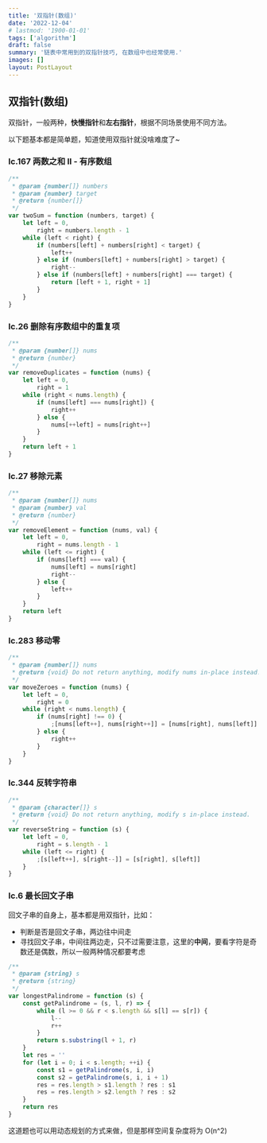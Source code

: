 ```yaml
---
title: '双指针(数组)'
date: '2022-12-04'
# lastmod: '1900-01-01'
tags: ['algorithm']
draft: false
summary: '链表中常用到的双指针技巧, 在数组中也经常使用.'
images: []
layout: PostLayout
---
```


## 双指针(数组)

双指针，一般两种，**快慢指针**和**左右指针**，根据不同场景使用不同方法。

以下题基本都是简单题，知道使用双指针就没啥难度了~

### lc.167 两数之和 II - 有序数组

```js
/**
 * @param {number[]} numbers
 * @param {number} target
 * @return {number[]}
 */
var twoSum = function (numbers, target) {
    let left = 0,
        right = numbers.length - 1
    while (left < right) {
        if (numbers[left] + numbers[right] < target) {
            left++
        } else if (numbers[left] + numbers[right] > target) {
            right--
        } else if (numbers[left] + numbers[right] === target) {
            return [left + 1, right + 1]
        }
    }
}
```

### lc.26 删除有序数组中的重复项

```js
/**
 * @param {number[]} nums
 * @return {number}
 */
var removeDuplicates = function (nums) {
    let left = 0,
        right = 1
    while (right < nums.length) {
        if (nums[left] === nums[right]) {
            right++
        } else {
            nums[++left] = nums[right++]
        }
    }
    return left + 1
}
```

### lc.27 移除元素

```js
/**
 * @param {number[]} nums
 * @param {number} val
 * @return {number}
 */
var removeElement = function (nums, val) {
    let left = 0,
        right = nums.length - 1
    while (left <= right) {
        if (nums[left] === val) {
            nums[left] = nums[right]
            right--
        } else {
            left++
        }
    }
    return left
}
```

### lc.283 移动零

```js
/**
 * @param {number[]} nums
 * @return {void} Do not return anything, modify nums in-place instead.
 */
var moveZeroes = function (nums) {
    let left = 0,
        right = 0
    while (right < nums.length) {
        if (nums[right] !== 0) {
            ;[nums[left++], nums[right++]] = [nums[right], nums[left]]
        } else {
            right++
        }
    }
}
```

### lc.344 反转字符串

```js
/**
 * @param {character[]} s
 * @return {void} Do not return anything, modify s in-place instead.
 */
var reverseString = function (s) {
    let left = 0,
        right = s.length - 1
    while (left <= right) {
        ;[s[left++], s[right--]] = [s[right], s[left]]
    }
}
```

### lc.6 最长回文子串

回文子串的自身上，基本都是用双指针，比如：

-   判断是否是回文子串，两边往中间走
-   寻找回文子串，中间往两边走，只不过需要注意，这里的**中间**，要看字符是奇数还是偶数，所以一般两种情况都要考虑

```js
/**
 * @param {string} s
 * @return {string}
 */
var longestPalindrome = function (s) {
    const getPalindrome = (s, l, r) => {
        while (l >= 0 && r < s.length && s[l] == s[r]) {
            l--
            r++
        }
        return s.substring(l + 1, r)
    }
    let res = ''
    for (let i = 0; i < s.length; ++i) {
        const s1 = getPalindrome(s, i, i)
        const s2 = getPalindrome(s, i, i + 1)
        res = res.length > s1.length ? res : s1
        res = res.length > s2.length ? res : s2
    }
    return res
}
```

这道题也可以用动态规划的方式来做，但是那样空间复杂度将为 O(n^2)
